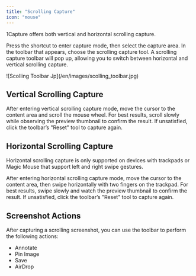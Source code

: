 ```yaml
---
title: "Scrolling Capture"
icon: "mouse"
---
```


1Capture offers both vertical and horizontal scrolling capture.
  
Press the shortcut to enter capture mode, then select the capture area. In the toolbar that appears, choose the scrolling capture tool. A scrolling capture toolbar will pop up, allowing you to switch between horizontal and vertical scrolling capture.

<Frame caption="Scrolling Capture Toolbar">
  ![Scolling Toolbar Jp](/en/images/scolling_toolbar.jpg)
</Frame>

## Vertical Scrolling Capture

After entering vertical scrolling capture mode, move the cursor to the content area and scroll the mouse wheel. For best results, scroll slowly while observing the preview thumbnail to confirm the result. If unsatisfied, click the toolbar’s "Reset" tool to capture again.

## Horizontal Scrolling Capture

<Info>
  Horizontal scrolling capture is only supported on devices with trackpads or Magic Mouse that support left and right swipe gestures.
</Info>

After entering horizontal scrolling capture mode, move the cursor to the content area, then swipe horizontally with two fingers on the trackpad. For best results, swipe slowly and watch the preview thumbnail to confirm the result. If unsatisfied, click the toolbar’s "Reset" tool to capture again.

## Screenshot Actions

After capturing a scrolling screenshot, you can use the toolbar to perform the following actions:
  
- Annotate
- Pin Image
- Save
- AirDrop